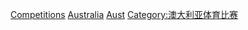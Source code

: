 [[Category:澳大利亞體育|Competitions]]
[[Category:各國體育競賽|Australia]]
[[Category:大洋洲體育賽事|Aust]]
[[Category:澳大利亚体育比赛|Category:澳大利亚体育比赛]]